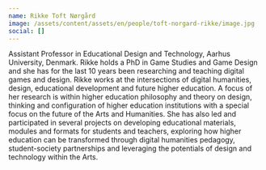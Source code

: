 ```yaml
---
name: Rikke Toft Nørgård
image: /assets/content/assets/en/people/toft-norgard-rikke/image.jpg
social: []
---
```

Assistant Professor in Educational Design and Technology, Aarhus University, Denmark. Rikke holds a PhD in Game Studies and Game Design and she has for the last 10 years been researching and teaching digital games and design. Rikke works at the intersections of digital humanities, design, educational development and future higher education. A focus of her research is within higher education philosophy and theory on design, thinking and configuration of higher education institutions with a special focus on the future of the Arts and Humanities. She has also led and participated in several projects on developing educational materials, modules and formats for students and teachers, exploring how higher education can be transformed through digital humanities pedagogy, student-society partnerships and leveraging the potentials of design and technology within the Arts.